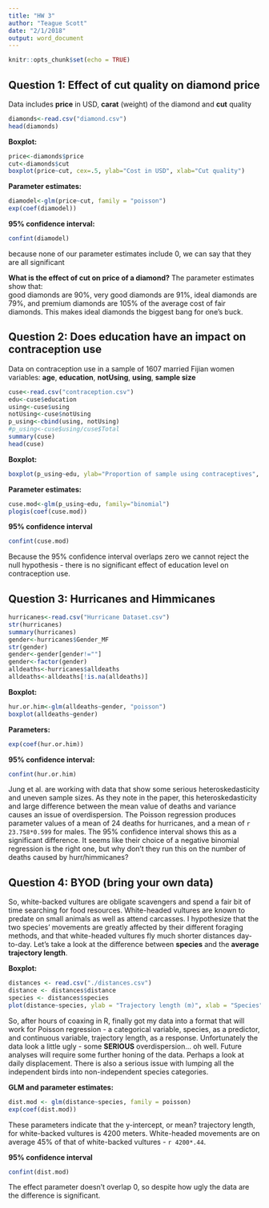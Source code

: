 ```yaml
---
title: "HW 3"
author: "Teague Scott"
date: "2/1/2018"
output: word_document
---
```


```r
knitr::opts_chunk$set(echo = TRUE)
```

## Question 1: Effect of cut quality on diamond price  
Data includes **price** in USD, **carat** (weight) of the diamond and **cut** quality
```r
diamonds<-read.csv("diamond.csv")
head(diamonds)
```

**Boxplot:**
```r
price<-diamonds$price
cut<-diamonds$cut
boxplot(price~cut, cex=.5, ylab="Cost in USD", xlab="Cut quality")
```
**Parameter estimates:**
```r
diamodel<-glm(price~cut, family = "poisson")
exp(coef(diamodel))
```
**95% confidence interval:**
```r
confint(diamodel)
```
because none of our parameter estimates include 0, we can say that they are all significant

**What is the effect of cut on price of a diamond?**
The parameter estimates show that:  
good diamonds are 90%, very good diamonds are 91%, ideal diamonds are 79%, and premium diamonds are 105% of the average cost of fair diamonds. This makes ideal diamonds the biggest bang for one's buck.

## Question 2: Does education have an impact on contraception use
Data on contraception use in a sample of 1607 married Fijian women
variables: **age**, **education**, **notUsing**, **using**, **sample size**

```r
cuse<-read.csv("contraception.csv")
edu<-cuse$education
using<-cuse$using
notUsing<-cuse$notUsing
p_using<-cbind(using, notUsing)
#p_using<-cuse$using/cuse$Total
summary(cuse)
head(cuse)
```

**Boxplot:**
```r
boxplot(p_using~edu, ylab="Proportion of sample using contraceptives", xlab="Education level")
```
**Parameter estimates:**
```r
cuse.mod<-glm(p_using~edu, family="binomial")
plogis(coef(cuse.mod))
```
**95% confidence interval**
```r
confint(cuse.mod)
```
Because the 95% confidence interval overlaps zero we cannot reject the null hypothesis - there is no significant effect of education level on contraception use.

## Question 3: Hurricanes and Himmicanes
```r
hurricanes<-read.csv("Hurricane Dataset.csv")
str(hurricanes)
summary(hurricanes)
gender<-hurricanes$Gender_MF
str(gender)
gender<-gender[gender!=""]
gender<-factor(gender)
alldeaths<-hurricanes$alldeaths
alldeaths<-alldeaths[!is.na(alldeaths)]
```

**Boxplot:**
```r
hur.or.him<-glm(alldeaths~gender, "poisson")
boxplot(alldeaths~gender)
```
**Parameters:**
```r
exp(coef(hur.or.him))
```
**95% confidence interval:**
```r
confint(hur.or.him)
```

Jung et al. are working with data that show some serious heteroskedasticity and uneven sample sizes. As they note in the paper, this heteroskedasticity and large difference between the mean value of deaths and variance causes an issue of overdispersion. The Poisson regression produces parameter values of a mean of 24 deaths for hurricanes, and a mean of `r 23.758*0.599` for males. The 95% confidence interval shows this as a significant difference. It seems like their choice of a negative binomial regression is the right one, but why don't they run this on the number of deaths caused by hurr/himmicanes?

## Question 4: BYOD (bring your own data)

So, white-backed vultures are obligate scavengers and spend a fair bit of time searching for food resources. White-headed vultures are known to predate on small animals as well as attend carcasses. I hypothesize that the two species' movements are greatly affected by their different foraging methods, and that white-headed vultures fly much shorter distances day-to-day. Let's take a look at the difference between **species** and the **average trajectory length**.

**Boxplot:**
```r
distances <- read.csv("./distances.csv")
distance <- distances$distance
species <- distances$species
plot(distance~species, ylab = "Trajectory length (m)", xlab = "Species")
```

So, after hours of coaxing in R, finally got my data into a format that will work for Poisson regression - a categorical variable, species, as a predictor, and continuous variable, trajectory length, as a response. Unfortunately the data look a little ugly - some **SERIOUS** overdispersion... oh well. Future analyses will require some further honing of the data. Perhaps a look at daily displacement. There is also a serious issue with lumping all the independent birds into non-independent species categories.

**GLM and parameter estimates:**
```r
dist.mod <- glm(distance~species, family = poisson)
exp(coef(dist.mod))
```

These parameters indicate that the y-intercept, or mean? trajectory length, for white-backed vultures is 4200 meters. White-headed movements are on average 45% of that of white-backed vultures - `r 4200*.44`.

**95% confidence interval**
```r
confint(dist.mod)
```
The effect parameter doesn't overlap 0, so despite how ugly the data are the difference is significant.

